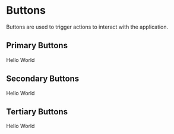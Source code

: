 
<Meta title="Buttons" component={PrimaryButton} />

# Buttons

Buttons are used to trigger actions to interact with the application.

## Primary Buttons

<Preview withToolbar>
  <Story name="Primary">
    <PrimaryButton disabled={boolean("Disable Button", false)} onClick={action('button-click')}>Hello World</PrimaryButton>
  </Story>
</Preview>

## Secondary Buttons

<Story name="Secondary">
  <SecondaryButton disabled={boolean("Disable Button", false)} onClick={action('button-click')}>Hello World</SecondaryButton>
</Story>

## Tertiary Buttons

<Story name="Tertiary">
  <TertiaryButton disabled={boolean("Disable Button", false)} onClick={action('button-click')}>Hello World</TertiaryButton>
</Story>
